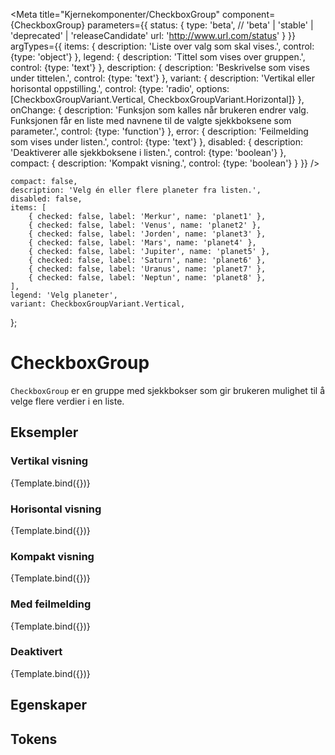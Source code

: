 
<Meta
    title="Kjernekomponenter/CheckboxGroup"
    component={CheckboxGroup}
    parameters={{
        status: {
            type: 'beta', // 'beta' | 'stable' | 'deprecated' | 'releaseCandidate'
            url: 'http://www.url.com/status'
        }
    }}
    argTypes={{
        items: {
            description: 'Liste over valg som skal vises.',
            control: {type: 'object'}
        },
        legend: {
            description: 'Tittel som vises over gruppen.',
            control: {type: 'text'}
        },
        description: {
            description: 'Beskrivelse som vises under tittelen.',
            control: {type: 'text'}
        },
        variant: {
            description: 'Vertikal eller horisontal oppstilling.',
            control: {type: 'radio', options: [CheckboxGroupVariant.Vertical, CheckboxGroupVariant.Horizontal]}
        },
        onChange: {
            description: 'Funksjon som kalles når brukeren endrer valg. Funksjonen får en liste med navnene til de valgte sjekkboksene som parameter.',
            control: {type: 'function'}
        },
        error: {
            description: 'Feilmelding som vises under listen.',
            control: {type: 'text'}
        },
        disabled: {
            description: 'Deaktiverer alle sjekkboksene i listen.',
            control: {type: 'boolean'}
        },
        compact: {
            description: 'Kompakt visning.',
            control: {type: 'boolean'}
        }
    }}
/>

    compact: false,
    description: 'Velg én eller flere planeter fra listen.',
    disabled: false,
    items: [
        { checked: false, label: 'Merkur', name: 'planet1' },
        { checked: false, label: 'Venus', name: 'planet2' },
        { checked: false, label: 'Jorden', name: 'planet3' },
        { checked: false, label: 'Mars', name: 'planet4' },
        { checked: false, label: 'Jupiter', name: 'planet5' },
        { checked: false, label: 'Saturn', name: 'planet6' },
        { checked: false, label: 'Uranus', name: 'planet7' },
        { checked: false, label: 'Neptun', name: 'planet8' },
    ],
    legend: 'Velg planeter',
    variant: CheckboxGroupVariant.Vertical,
};

# CheckboxGroup

<BetaBlock />

`CheckboxGroup` er en gruppe med sjekkbokser som gir brukeren mulighet til å velge flere verdier i en liste.

## Eksempler

### Vertikal visning
<Canvas>
    <Story
        name="Vertikal"
        args={{variant: CheckboxGroupVariant.Vertical}}
    >
        {Template.bind({})}
    </Story>
</Canvas>

### Horisontal visning
<Canvas>
    <Story
        name="Horisontal"
        args={{variant: CheckboxGroupVariant.Horizontal}}
    >
        {Template.bind({})}
    </Story>
</Canvas>

### Kompakt visning
<Canvas>
    <Story
        name="Kompakt"
        args={{compact: true}}
    >
        {Template.bind({})}
    </Story>
</Canvas>

### Med feilmelding
<Canvas>
    <Story
        name="Med feilmelding"
        args={{error: 'Du må velge minst én planet.'}}
    >
        {Template.bind({})}
    </Story>
</Canvas>

### Deaktivert
<Canvas>
    <Story
        name="Deaktivert"
        args={{disabled: true}}
    >
        {Template.bind({})}
    </Story>
</Canvas>

## Egenskaper
<ArgsTable story="Vertikal"/>

## Tokens
<TokensTable
    jsonKey='component.checkbox_group'
    componentName='checkbox_group'
    showPreview={false}
    description
/>
